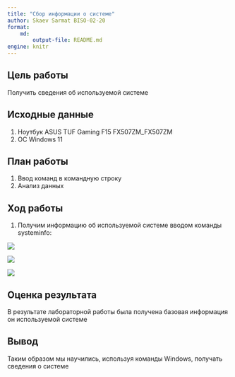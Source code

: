 ```yaml
---
title: "Сбор информации о системе"
author: Skaev Sarmat BISO-02-20
format:
    md:
        output-file: README.md
engine: knitr
---
```


## Цель работы
Получить сведения об используемой системе

## Исходные данные 
1. Ноутбук ASUS TUF Gaming F15 FX507ZM_FX507ZM
2. OC Windows 11

## План работы
1. Ввод команд в командную строку
2. Анализ данных

## Ход работы
1. Получим информацию об используемой системе вводом команды systeminfo:

![](./1.png)

![](./2.png)

![](./3.png)

## Оценка результата
В результате лабораторной работы была получена базовая информация он используемой системе

## Вывод
Таким образом мы научились, используя команды Windows, получать сведения о системе